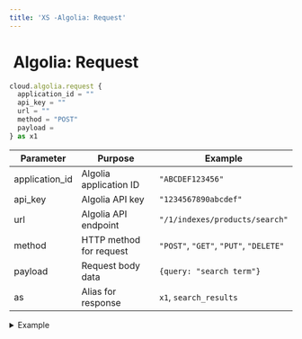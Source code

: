 ```yaml
---
title: 'XS -Algolia: Request'
---
```


# <img src="../assets/docuBadge (11).png" alt="" data-size="line"> Algolia: Request <a href="#xs-algolia-request" id="xs-algolia-request"></a>

```javascript
cloud.algolia.request {
  application_id = ""
  api_key = ""
  url = ""
  method = "POST"
  payload =
} as x1
```

| Parameter       | Purpose                 | Example                                |
| --------------- | ----------------------- | -------------------------------------- |
| application\_id | Algolia application ID  | `"ABCDEF123456"`                       |
| api\_key        | Algolia API key         | `"1234567890abcdef"`                   |
| url             | Algolia API endpoint    | `"/1/indexes/products/search"`         |
| method          | HTTP method for request | `"POST"`, `"GET"`, `"PUT"`, `"DELETE"` |
| payload         | Request body data       | `{query: "search term"}`               |
| as              | Alias for response      | `x1`, `search_results`                 |

<details>

<summary>Example</summary>

```javascript
cloud.algolia.request {
  application_id = $env.ALGOLIA_APP_ID
  api_key = $env.ALGOLIA_API_KEY
  url = "/1/indexes/products/search"
  method = "POST"
  payload = {
    query: $input.search_term,
    hitsPerPage: 20,
    page: 0
  }
} as search_response
```

* Makes direct requests to Algolia API
* Supports all Algolia endpoints
* Flexible payload construction
* Used for search, indexing, and management operations
* Returns Algolia API response

</details>


